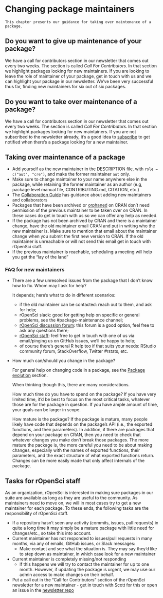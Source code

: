 # Changing package maintainers {#changing-maintainers}

```block
This chapter presents our guidance for taking over maintenance of a package.
```

## Do you want to give up maintenance of your package?

We have a call for contributors section in our newsletter that comes out every two weeks. The section is called _Call For Contributors_. In that section we highlight packages looking for new maintainers. If you are looking to leave the role of maintainer of your package, get in touch with us and we can highlight your package in our newsletter. We've been very successful thus far, finding new maintainers for six out of six packages.

## Do you want to take over maintenance of a package?

We have a call for contributors section in our newsletter that comes out every two weeks. The section is called _Call For Contributors_. In that section we highlight packages looking for new maintainers. If you are not subscribed to the newsletter already, it's a good idea to [subscribe](https://news.ropensci.org/) to get notified when there's a package looking for a new maintainer.

## Taking over maintenance of a package

* Add yourself as the new maintainer in the DESCRIPTION file, with `role = c("aut", "cre")`, and make the former maintainer `aut` only.
* Make sure to change maintainer to your name anywhere else in the package, while retaining the former maintainer as an author (e.g, package level manual file, CONTRIBUTING.md, CITATION, etc.)
* The [Collaboration Guide](#collaboration) has guidance about adding new maintainers and collaborators
* Packages that have been archived or [orphaned][] on CRAN don’t need permission of the previous maintainer to be taken over on CRAN. In these cases do get in touch with us so we can offer any help as needed.
* If the package has not been archived by CRAN and there is a maintainer change, have the old maintainer email CRAN and put in writing who the new maintainer is. Make sure to mention that email about the maintainer change when you submit the first new version to CRAN. If the old maintainer is unreachable or will not send this email get in touch with rOpenSci staff.
* If the previous maintainer is reachable, scheduling a meeting will help you get the "lay of the land"

### FAQ for new maintainers

* There are a few unresolved issues from the package that I don’t know how to fix. Whom may I ask for help?

  It depends; here's what to do in different scenarios:

    - if the old maintainer can be contacted: reach out to them, and ask for help;
    - rOpenSci slack: good for getting help on specific or general problems, see the #package-maintenance channel;
    - [rOpenSci discussion forum](https://discuss.ropensci.org/c/package-development/29): this forum is a good option, feel free to ask any questions there;
    - [rOpenSci staff](https://ropensci.org/about/#team): feel free to get in touch with one of us via email/pinging us on GitHub issues, we'll be happy to help;
    - of course there's general R help too if that suits your needs: RStudio community forum, StackOverflow, Twitter #rstats, etc.

* How much can/should you change in the package?

  For general help on changing code in a package, see the [Package evolution](#evolution)
  section. 

  When thinking though this, there are many considerations.
  
  How much time do you have to spend on the package? If you have very limited time, it'd be best to focus on the most critical tasks, whatever those are for the package in question. If you have ample amount of time, your goals can be larger in scope.
  
  How mature is the package? If the package is mature, many people likely have code that depends on the package's API (i.e., the exported functions, and their parameters). In addition, if there are packages that depend on your package on CRAN, then you need to check that whatever changes you make don't break those packages. The more mature the package is, the more careful you need to be about making changes, especially with the names of exported functions, their parameters, and the exact structure of what exported functions return. Changes can be more easily made that only affect internals of the package.

## Tasks for rOpenSci staff

As an organization, rOpenSci is interested in making sure packages in our suite are available as long as they are useful to the community. As maintainers need to move on, we will in most cases try to get a new maintainer for each package. To these ends, the following tasks are the responsibility of rOpenSci staff.

* If a repository hasn’t seen any activity (commits, issues, pull requests) in quite a long time it may simply be a mature package with little need for changes/etc., so take this into account.
* Current maintainer has not responded to issues/pull requests in many months, via any of emails, GitHub issues, or Slack messages:
  * Make contact and see what the situation is. They may say they’d like to step down as maintainer, in which case look for a new maintainer
* Current maintainer is completely missing/not responding
  * If this happens we will try to contact the maintainer for up to one month. However, if updating the package is urgent, we may use our admin access to make changes on their behalf.
* Put a call out in the “Call for Contributors” section of the rOpenSci newsletter for a new maintainer - get in touch with Scott for this or open an issue in the [newsletter repo](https://github.com/ropensci/biweekly/)


[orphaned]: https://cran.r-project.org/src/contrib/Orphaned/README
